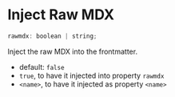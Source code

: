# Inject Raw MDX

```js
rawmdx: boolean | string;
```

Inject the raw MDX into the frontmatter.

- default: `false`
- `true`, to have it injected into property `rawmdx`
- `<name>`, to have it injected as property `<name>`
